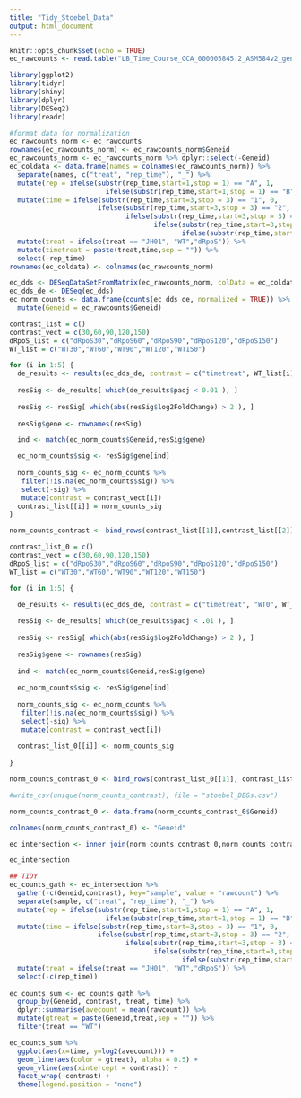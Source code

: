 ```yaml
---
title: "Tidy_Stoebel_Data"
output: html_document
---
```


```r
knitr::opts_chunk$set(echo = TRUE)
ec_rawcounts <- read.table("LB_Time_Course_GCA_000005845.2_ASM584v2_genomic_counts.txt", header = TRUE)

library(ggplot2)
library(tidyr)
library(shiny)
library(dplyr)
library(DESeq2)
library(readr)
```

```r
#format data for normalization
ec_rawcounts_norm <- ec_rawcounts
rownames(ec_rawcounts_norm) <- ec_rawcounts_norm$Geneid
ec_rawcounts_norm <- ec_rawcounts_norm %>% dplyr::select(-Geneid)
ec_coldata <- data.frame(names = colnames(ec_rawcounts_norm)) %>%
  separate(names, c("treat", "rep_time"), "_") %>%
  mutate(rep = ifelse(substr(rep_time,start=1,stop = 1) == "A", 1, 
                        ifelse(substr(rep_time,start=1,stop = 1) == "B", 2, 3))) %>%
  mutate(time = ifelse(substr(rep_time,start=3,stop = 3) == "1", 0,
                      ifelse(substr(rep_time,start=3,stop = 3) == "2", 30,
                             ifelse(substr(rep_time,start=3,stop = 3) == "3", 60,
                                    ifelse(substr(rep_time,start=3,stop = 3) == "4", 90,
                                           ifelse(substr(rep_time,start=3,stop = 3) == "5", 120, 150)))))) %>%
  mutate(treat = ifelse(treat == "JH01", "WT","dRpoS")) %>%
  mutate(timetreat = paste(treat,time,sep = "")) %>%
  select(-rep_time)
rownames(ec_coldata) <- colnames(ec_rawcounts_norm)
```


```r
ec_dds <- DESeqDataSetFromMatrix(ec_rawcounts_norm, colData = ec_coldata, design = ~ timetreat)
ec_dds_de <- DESeq(ec_dds)
ec_norm_counts <- data.frame(counts(ec_dds_de, normalized = TRUE)) %>%
  mutate(Geneid = ec_rawcounts$Geneid)

```

```r
contrast_list = c()
contrast_vect = c(30,60,90,120,150)
dRpoS_list = c("dRpoS30","dRpoS60","dRpoS90","dRpoS120","dRpoS150")
WT_list = c("WT30","WT60","WT90","WT120","WT150")

for (i in 1:5) {
  de_results <- results(ec_dds_de, contrast = c("timetreat", WT_list[i],dRpoS_list[i]))
  
  resSig <- de_results[ which(de_results$padj < 0.01 ), ]
  
  resSig <- resSig[ which(abs(resSig$log2FoldChange) > 2 ), ]
  
  resSig$gene <- rownames(resSig)

  ind <- match(ec_norm_counts$Geneid,resSig$gene)

  ec_norm_counts$sig <- resSig$gene[ind]
  
  norm_counts_sig <- ec_norm_counts %>%
   filter(!is.na(ec_norm_counts$sig)) %>%
   select(-sig) %>%
   mutate(contrast = contrast_vect[i])
  contrast_list[[i]] = norm_counts_sig
}

norm_counts_contrast <- bind_rows(contrast_list[[1]],contrast_list[[2]],contrast_list[[3]],contrast_list[[4]],contrast_list[[5]])

```

```r
contrast_list_0 = c()
contrast_vect = c(30,60,90,120,150)
dRpoS_list = c("dRpoS30","dRpoS60","dRpoS90","dRpoS120","dRpoS150")
WT_list = c("WT30","WT60","WT90","WT120","WT150")

for (i in 1:5) {

  de_results <- results(ec_dds_de, contrast = c("timetreat", "WT0", WT_list[i]))
    
  resSig <- de_results[ which(de_results$padj < .01 ), ]
    
  resSig <- resSig[ which(abs(resSig$log2FoldChange) > 2 ), ]
    
  resSig$gene <- rownames(resSig)
  
  ind <- match(ec_norm_counts$Geneid,resSig$gene)
  
  ec_norm_counts$sig <- resSig$gene[ind]
    
  norm_counts_sig <- ec_norm_counts %>%
   filter(!is.na(ec_norm_counts$sig)) %>%
   select(-sig) %>%
   mutate(contrast = contrast_vect[i])
  
  contrast_list_0[[i]] <- norm_counts_sig
  
}

norm_counts_contrast_0 <- bind_rows(contrast_list_0[[1]], contrast_list_0[[2]], contrast_list_0[[3]], contrast_list_0[[4]], contrast_list_0[[5]])

#write_csv(unique(norm_counts_contrast), file = "stoebel_DEGs.csv")
```

```r
norm_counts_contrast_0 <- data.frame(norm_counts_contrast_0$Geneid)

colnames(norm_counts_contrast_0) <- "Geneid"

ec_intersection <- inner_join(norm_counts_contrast_0,norm_counts_contrast, by = "Geneid")

ec_intersection
```


```r
## TIDY
ec_counts_gath <- ec_intersection %>%
  gather(-c(Geneid,contrast), key="sample", value = "rawcount") %>%
  separate(sample, c("treat", "rep_time"), "_") %>%
  mutate(rep = ifelse(substr(rep_time,start=1,stop = 1) == "A", 1, 
                        ifelse(substr(rep_time,start=1,stop = 1) == "B", 2, 3))) %>%
  mutate(time = ifelse(substr(rep_time,start=3,stop = 3) == "1", 0,
                      ifelse(substr(rep_time,start=3,stop = 3) == "2", 30,
                             ifelse(substr(rep_time,start=3,stop = 3) == "3", 60,
                                    ifelse(substr(rep_time,start=3,stop = 3) == "4", 90,
                                           ifelse(substr(rep_time,start=3,stop = 3) == "5", 120, 150)))))) %>%
  mutate(treat = ifelse(treat == "JH01", "WT","dRpoS")) %>%
  select(-c(rep_time))
                                      
ec_counts_sum <- ec_counts_gath %>%
  group_by(Geneid, contrast, treat, time) %>%
  dplyr::summarise(avecount = mean(rawcount)) %>%
  mutate(gtreat = paste(Geneid,treat,sep = "")) %>%
  filter(treat == "WT")
```


```r
ec_counts_sum %>%
  ggplot(aes(x=time, y=log2(avecount))) +
  geom_line(aes(color = gtreat), alpha = 0.5) +
  geom_vline(aes(xintercept = contrast)) +
  facet_wrap(~contrast) +
  theme(legend.position = "none")
```

